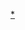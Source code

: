 {{Navbox
|name   = 臺中市快捷巴士路線
|title  = [[臺中市快捷巴士|臺中市快捷巴士]]（[[公車捷運|BRT]]）路線
|titlestyle = 
|image  = 
|style  = text-align: left;
|groupstyle = text-align: center; white-space: nowrap;
|state  = 
|top    = 
|list1  = {{臺灣公車捷運系統/臺中市快捷巴士}}
}}<noinclude>
[[Category:臺中市快捷巴士|*]]
[[Category:臺中公車模板| ]]
</noinclude>